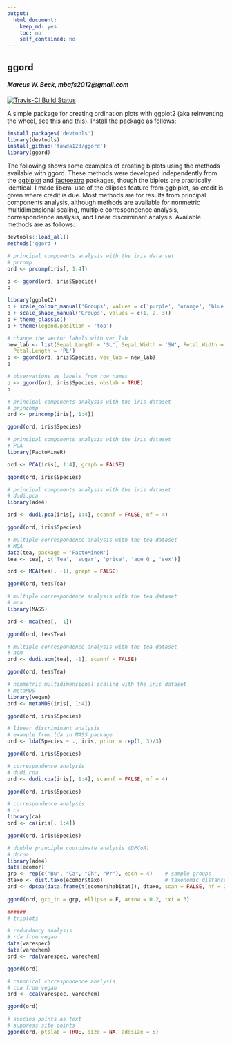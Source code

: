```yaml
---
output:
  html_document:
    keep_md: yes
    toc: no
    self_contained: no
---
```


## ggord

#### *Marcus W. Beck, mbafs2012@gmail.com*

[![Travis-CI Build Status](https://travis-ci.org/fawda123/ggord.png?branch=master)](https://travis-ci.org/fawda123/ggord)

A simple package for creating ordination plots with ggplot2 (aka reinventing the wheel, see [this](https://github.com/vqv/ggbiplot) and [this](https://github.com/kassambara/factoextra)).  Install the package as follows:

```r
install.packages('devtools')
library(devtools)
install_github('fawda123/ggord')
library(ggord)
```

The following shows some examples of creating biplots using the methods available with ggord.  These methods were developed independently from the [ggbiplot](https://github.com/vqv/ggbiplot) and [factoextra](https://github.com/kassambara/factoextra) packages, though the biplots are practically identical.  I made liberal use of the ellipses feature from ggbiplot, so credit is given where credit is due.  Most methods are for results from principal components analysis, although methods are available for nonmetric multidimensional scaling, multiple correspondence analysis, correspondence analysis, and linear discriminant analysis.  Available methods are as follows:
```r
devtools::load_all()
methods('ggord')
```
```r
# principal components analysis with the iris data set
# prcomp
ord <- prcomp(iris[, 1:4])

p <- ggord(ord, iris$Species)
p

library(ggplot2)
p + scale_colour_manual('Groups', values = c('purple', 'orange', 'blue'))
p + scale_shape_manual('Groups', values = c(1, 2, 3))
p + theme_classic()
p + theme(legend.position = 'top')

# change the vector labels with vec_lab
new_lab <- list(Sepal.Length = 'SL', Sepal.Width = 'SW', Petal.Width = 'PW',
  Petal.Length = 'PL')
p <- ggord(ord, iris$Species, vec_lab = new_lab)
p

# observations as labels from row names
p <- ggord(ord, iris$Species, obslab = TRUE)
p

# principal components analysis with the iris dataset
# princomp
ord <- princomp(iris[, 1:4])

ggord(ord, iris$Species)

# principal components analysis with the iris dataset
# PCA
library(FactoMineR)

ord <- PCA(iris[, 1:4], graph = FALSE)

ggord(ord, iris$Species)

# principal components analysis with the iris dataset
# dudi.pca
library(ade4)

ord <- dudi.pca(iris[, 1:4], scannf = FALSE, nf = 4)

ggord(ord, iris$Species)

# multiple correspondence analysis with the tea dataset
# MCA
data(tea, package = 'FactoMineR')
tea <- tea[, c('Tea', 'sugar', 'price', 'age_Q', 'sex')]

ord <- MCA(tea[, -1], graph = FALSE)

ggord(ord, tea$Tea)

# multiple correspondence analysis with the tea dataset
# mca
library(MASS)

ord <- mca(tea[, -1])

ggord(ord, tea$Tea)

# multiple correspondence analysis with the tea dataset
# acm
ord <- dudi.acm(tea[, -1], scannf = FALSE)

ggord(ord, tea$Tea)

# nonmetric multidimensional scaling with the iris dataset
# metaMDS
library(vegan)
ord <- metaMDS(iris[, 1:4])

ggord(ord, iris$Species)

# linear discriminant analysis
# example from lda in MASS package
ord <- lda(Species ~ ., iris, prior = rep(1, 3)/3)

ggord(ord, iris$Species)

# correspondence analysis
# dudi.coa
ord <- dudi.coa(iris[, 1:4], scannf = FALSE, nf = 4)

ggord(ord, iris$Species)

# correspondence analysis
# ca
library(ca)
ord <- ca(iris[, 1:4])

ggord(ord, iris$Species)

# double principle coordinate analysis (DPCoA)
# dpcoa
library(ade4)
data(ecomor)
grp <- rep(c("Bu", "Ca", "Ch", "Pr"), each = 4)    # sample groups
dtaxo <- dist.taxo(ecomor$taxo)                    # taxonomic distance between species
ord <- dpcoa(data.frame(t(ecomor$habitat)), dtaxo, scan = FALSE, nf = 2)
 
ggord(ord, grp_in = grp, ellipse = F, arrow = 0.2, txt = 3)

######
# triplots

# redundancy analysis
# rda from vegan
data(varespec)
data(varechem)
ord <- rda(varespec, varechem)

ggord(ord)

# canonical correspondence analysis
# cca from vegan
ord <- cca(varespec, varechem)

ggord(ord)

# species points as text
# suppress site points
ggord(ord, ptslab = TRUE, size = NA, addsize = 5)
```

